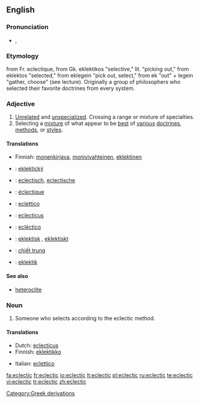 ==English==

===Pronunciation===
*{{IPA|/ɪˈklɛktɪk/}}, {{SAMPA|/I"klEktIk/}}

===Etymology===
from Fr. eclectique, from Gk. eklektikos "selective," lit. "picking out," from eklektos "selected," from eklegein "pick out, select," from ek "out" + legein "gather, choose" (see lecture). Originally a group of  philosophers who selected their favorite doctrines from every system.

===Adjective===
{{en-adj}}

# [[unrelated|Unrelated]] and [[unspecialized]]. Crossing a range or mixture of specialties.
# Selecting a [[mixture]] of what appear to be [[best]] of [[various]] [[doctrines]], [[methods]], or [[styles]].

====Translations====
{{trans-top|Unrelated and unspecialized}}
*Finnish: [[monenkirjava]], [[monivivahteinen]], [[eklektinen]]
{{trans-mid}}
{{trans-bottom}}

{{trans-top|Selecting a mixture of what appear to be best of various doctrines, methods, or styles}}
{{trans-mid}}
{{trans-bottom}}

{{checktrans-top}}
*{{ttbc|Czech}}: [[eklektický]]
*{{ttbc|Dutch}}: [[eclectisch]], [[eclectische]]
*{{ttbc|French}}: [[éclectique]]
*{{ttbc|Italian}}: [[eclettico]]
*{{ttbc|Latin}}: [[eclecticus]] {{m}}
*{{ttbc|Spanish}}: [[ecléctico]] {{m}}
*{{ttbc|Swedish}}: [[eklektisk]] {{c}}, [[eklektiskt]] {{n}}
*{{ttbc|Vietnamese}}: [[chiết trung]]
*{{ttbc|Serbian}}: [[eklektik]]
{{trans-bottom}}

====See also====
*[[heteroclite]]

===Noun===
{{en-noun}}

# Someone who selects according to the eclectic method.

====Translations====
{{trans-top|one who selects by the eclectic method}}
*Dutch: [[eclecticus]] {{m}}
*Finnish: [[eklektikko]]
{{trans-mid}}
*Italian: [[eclettico]]
{{trans-bottom}}

[[Category:Greek derivations]]

[[fa:eclectic]]
[[fr:eclectic]]
[[io:eclectic]]
[[lt:eclectic]]
[[pl:eclectic]]
[[ru:eclectic]]
[[te:eclectic]]
[[vi:eclectic]]
[[tr:eclectic]]
[[zh:eclectic]]